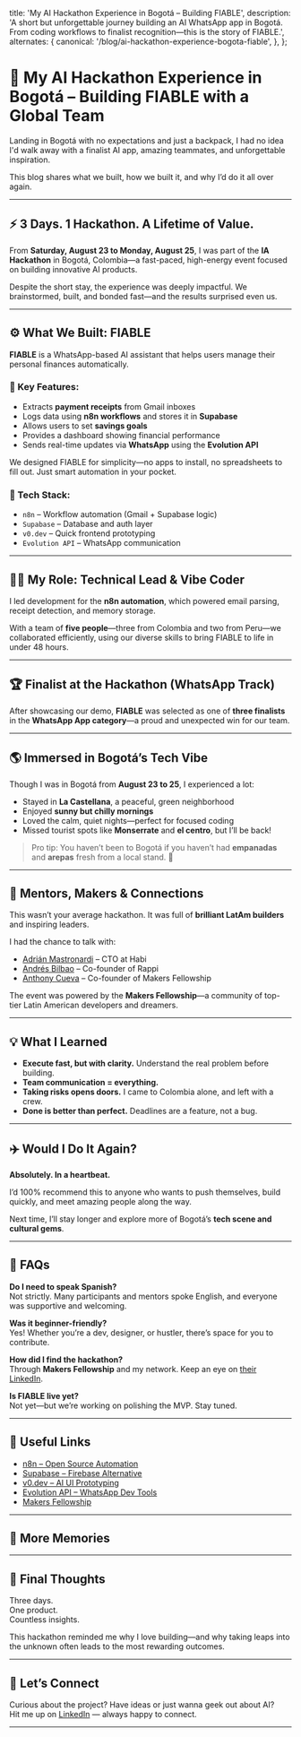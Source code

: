   title: 'My AI Hackathon Experience in Bogotá – Building FIABLE',
  description:
    'A short but unforgettable journey building an AI WhatsApp app in Bogotá. From coding workflows to finalist recognition—this is the story of FIABLE.',
  alternates: {
    canonical: '/blog/ai-hackathon-experience-bogota-fiable',
  },
};

<Cover
  src="/cover2.jpg"
  alt="Hackathon team in Bogotá standing in front of the event screen"
  caption="AI Hackathon Bogotá – August 2025"
  size="blog"
  heightClass="h-48"
/>

# 🚀 My AI Hackathon Experience in Bogotá – Building FIABLE with a Global Team

Landing in Bogotá with no expectations and just a backpack, I had no idea I'd walk away with a finalist AI app, amazing teammates, and unforgettable inspiration.

This blog shares what we built, how we built it, and why I’d do it all over again.

---

## ⚡ 3 Days. 1 Hackathon. A Lifetime of Value.

From **Saturday, August 23 to Monday, August 25**, I was part of the **IA Hackathon** in Bogotá, Colombia—a fast-paced, high-energy event focused on building innovative AI products.

<Cover
  src="https://your-host.com/images/day1-photo.jpg"
  alt="Hackathon participants on Day 1 in Bogotá"
  caption="Day 1 – meeting fellow builders and soaking in the vibe"
/>

Despite the short stay, the experience was deeply impactful. We brainstormed, built, and bonded fast—and the results surprised even us.

---

## ⚙️ What We Built: FIABLE

**FIABLE** is a WhatsApp-based AI assistant that helps users manage their personal finances automatically.

### 🔑 Key Features:
- Extracts **payment receipts** from Gmail inboxes
- Logs data using **n8n workflows** and stores it in **Supabase**
- Allows users to set **savings goals**
- Provides a dashboard showing financial performance
- Sends real-time updates via **WhatsApp** using the **Evolution API**

We designed FIABLE for simplicity—no apps to install, no spreadsheets to fill out. Just smart automation in your pocket.

### 🧰 Tech Stack:
- `n8n` – Workflow automation (Gmail + Supabase logic)
- `Supabase` – Database and auth layer
- `v0.dev` – Quick frontend prototyping
- `Evolution API` – WhatsApp communication

---

## 👨‍💻 My Role: Technical Lead & Vibe Coder

I led development for the **n8n automation**, which powered email parsing, receipt detection, and memory storage.

<Cover
  src="https://your-host.com/images/fiable-team-photo.jpg"
  alt="FIABLE team at the AI Hackathon in Bogotá"
  caption="The dream team behind FIABLE – talented minds from Colombia and Peru"
/>

With a team of **five people**—three from Colombia and two from Peru—we collaborated efficiently, using our diverse skills to bring FIABLE to life in under 48 hours.

---

## 🏆 Finalist at the Hackathon (WhatsApp Track)

After showcasing our demo, **FIABLE** was selected as one of **three finalists** in the **WhatsApp App category**—a proud and unexpected win for our team.

<Cover
  src="https://your-host.com/images/finalist-announcement.jpg"
  alt="Screenshot showing FIABLE listed as a finalist in the WhatsApp App track"
  caption="🚀 FIABLE recognized as a finalist at the IA Hackathon – WhatsApp App Track"
/>

<Cover
  src="https://your-host.com/images/colombia-tech-fest-poster.jpg"
  alt="Poster from Colombia Tech Fest saying 'NADIE OLVIDA LA PRIMERA VEZ'"
  caption="“NADIE OLVIDA LA PRIMERA VEZ” – a poetic reminder spotted during Colombia Tech Fest"
/>

---

## 🌎 Immersed in Bogotá’s Tech Vibe

Though I was in Bogotá from **August 23 to 25**, I experienced a lot:

- Stayed in **La Castellana**, a peaceful, green neighborhood
- Enjoyed **sunny but chilly mornings**
- Loved the calm, quiet nights—perfect for focused coding
- Missed tourist spots like **Monserrate** and **el centro**, but I’ll be back!

<Cover
  src="https://your-host.com/images/bogota-city.jpg"
  alt="View of Bogotá city, cerros and buildings"
  caption="Bogotá from my perspective – chilly mornings, green hills, and quiet nights"
/>

> Pro tip: You haven’t been to Bogotá if you haven’t had **empanadas** and **arepas** fresh from a local stand. 👀

---

## 💬 Mentors, Makers & Connections

This wasn’t your average hackathon. It was full of **brilliant LatAm builders** and inspiring leaders.

I had the chance to talk with:
- [Adrián Mastronardi](https://www.linkedin.com/in/amastronardi/) – CTO at Habi  
- [Andrés Bilbao](https://www.linkedin.com/in/andresbilbao/) – Co-founder of Rappi  
- [Anthony Cueva](https://www.linkedin.com/in/anthonycueva/) – Co-founder of Makers Fellowship

The event was powered by the **Makers Fellowship**—a community of top-tier Latin American developers and dreamers.

---

## 💡 What I Learned

- **Execute fast, but with clarity.** Understand the real problem before building.
- **Team communication = everything.**
- **Taking risks opens doors.** I came to Colombia alone, and left with a crew.
- **Done is better than perfect.** Deadlines are a feature, not a bug.

---

## ✈️ Would I Do It Again?

**Absolutely. In a heartbeat.**

I’d 100% recommend this to anyone who wants to push themselves, build quickly, and meet amazing people along the way.

Next time, I’ll stay longer and explore more of Bogotá’s **tech scene and cultural gems**.

---

## 🙋 FAQs

**Do I need to speak Spanish?**  
Not strictly. Many participants and mentors spoke English, and everyone was supportive and welcoming.

**Was it beginner-friendly?**  
Yes! Whether you’re a dev, designer, or hustler, there’s space for you to contribute.

**How did I find the hackathon?**  
Through **Makers Fellowship** and my network. Keep an eye on [their LinkedIn](https://www.linkedin.com/company/makerslatam/).

**Is FIABLE live yet?**  
Not yet—but we’re working on polishing the MVP. Stay tuned.

---

## 🔗 Useful Links

- [n8n – Open Source Automation](https://n8n.io/)
- [Supabase – Firebase Alternative](https://supabase.com/)
- [v0.dev – AI UI Prototyping](https://v0.dev/)
- [Evolution API – WhatsApp Dev Tools](https://evolution-api.com/)
- [Makers Fellowship](https://www.linkedin.com/company/makerslatam/)

---

## 📸 More Memories

<Cover
  src="https://your-host.com/images/group-photo2.jpg"
  alt="Final group photo with all the hackathon participants"
  caption="Community, connection, code"
/>

---

## 🧠 Final Thoughts

Three days.  
One product.  
Countless insights.

This hackathon reminded me why I love building—and why taking leaps into the unknown often leads to the most rewarding outcomes.

---

## 🤝 Let’s Connect

Curious about the project? Have ideas or just wanna geek out about AI?  
Hit me up on [LinkedIn](https://www.linkedin.com/in/your-profile) — always happy to connect.

---